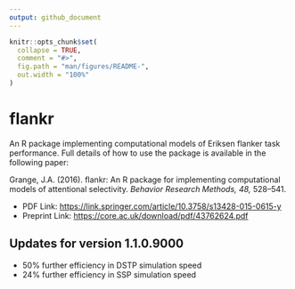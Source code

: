 ```yaml
---
output: github_document
---
```


<!-- README.md is generated from README.Rmd. Please edit that file -->

```r
knitr::opts_chunk$set(
  collapse = TRUE,
  comment = "#>",
  fig.path = "man/figures/README-",
  out.width = "100%"
)
```

# flankr

An R package implementing computational models of Eriksen flanker task performance. Full details of how to use the package is available in the following paper:

Grange, J.A. (2016). flankr: An R package for implementing computational models of attentional selectivity. *Behavior Research Methods, 48,* 528–541.

* PDF Link: [https://link.springer.com/article/10.3758/s13428-015-0615-y](https://link.springer.com/article/10.3758/s13428-015-0615-y)
* Preprint Link: [https://core.ac.uk/download/pdf/43762624.pdf](https://core.ac.uk/download/pdf/43762624.pdf)


## Updates for version 1.1.0.9000
* 50% further efficiency in DSTP simulation speed
* 24% further efficiency in SSP simulation speed
